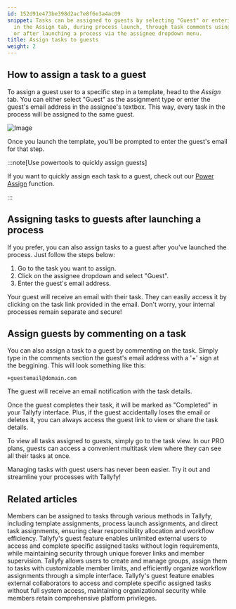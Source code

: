 ```yaml
---
id: 152d91e473be398d2ac7e8f6e3a4ac09
snippet: Tasks can be assigned to guests by selecting "Guest" or entering their email
  in the Assign tab, during process launch, through task comments using '+email',
  or after launching a process via the assignee dropdown menu.
title: Assign tasks to guests
weight: 2
---
```


## How to assign a task to a guest

To assign a guest user to a specific step in a template, head to the _Assign_ tab. You can either select "Guest" as the assignment type or enter the guest's email address in the assignee's textbox. This way, every task in the process will be assigned to the same guest.

![Image](https://screenshots.tallyfy.com/tallyfy%2Fpro%2Fdesktop-light-add-guest-template.png)

Once you launch the template, you'll be prompted to enter the guest's email for that step.

:::note[Use powertools to quickly assign guests]

If you want to quickly assign each task to a guest, check out our [Power Assign](/products/pro/documenting/templates/how-can-power-tools-enhance-my-tallyfy-experience/) function.

:::

## Assigning tasks to guests after launching a process

If you prefer, you can also assign tasks to a guest after you've launched the process. Just follow the steps below:

1. Go to the task you want to assign.
2. Click on the assignee dropdown and select "Guest".
3. Enter the guest's email address.

Your guest will receive an email with their task. They can easily access it by clicking on the task link provided in the email. Don't worry, your internal processes remain separate and secure!

## Assign guests by commenting on a task

You can also assign a task to a guest by commenting on the task. Simply type in the comments section the guest's email address with a '+' sign at the beggining. This will look something like this:

```
+guestemail@domain.com

```

The guest will receive an email notification with the task details.

Once the guest completes their task, it will be marked as "Completed" in your Tallyfy interface. Plus, if the guest accidentally loses the email or deletes it, you can always access the guest link to view or share the task details.

To view all tasks assigned to guests, simply go to the task view. In our PRO plans, guests can access a convenient multitask view where they can see all their tasks at once.

Managing tasks with guest users has never been easier. Try it out and streamline your processes with Tallyfy!


## Related articles
<CardGrid>
<LinkTitleCard header="<b>Edit Task > Assign members or guests after launching</b>" href="/products/pro/tracking-and-tasks/tasks/edit-task/how-can-i-assign-members-to-tasks-in-tallyfy/" > Members can be assigned to tasks through various methods in Tallyfy, including template assignments, process launch assignments, and direct task assignments, ensuring clear responsibility allocation and workflow efficiency. </LinkTitleCard>
<LinkTitleCard header="<b>Documenting > Guests</b>" href="/products/pro/documenting/guests/" > Tallyfy's guest feature enables unlimited external users to access and complete specific assigned tasks without login requirements, while maintaining security through unique forever links and member supervision. </LinkTitleCard>
<LinkTitleCard header="<b>Groups > Create and assign groups</b>" href="/products/pro/documenting/groups/how-to-manage-groups-and-assign-tasks-in-tallyfy/" > Tallyfy allows users to create and manage groups, assign them to tasks with customizable member limits, and efficiently organize workflow assignments through a simple interface. </LinkTitleCard>
<LinkTitleCard header="<b>Guests > What is a guest</b>" href="/products/pro/documenting/guests/what-is-a-guest/" > Tallyfy's guest feature enables external collaborators to access and complete specific assigned tasks without full system access, maintaining organizational security while members retain comprehensive platform privileges. </LinkTitleCard>
</CardGrid>